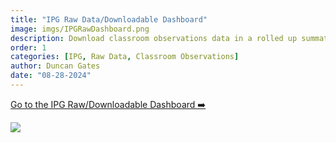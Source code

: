 ```yaml
---
title: "IPG Raw Data/Downloadable Dashboard"
image: imgs/IPGRawDashboard.png
description: Download classroom observations data in a rolled up summative form, or view entire responses on a per-teacher basis in this interactive dashboard
order: 1
categories: [IPG, Raw Data, Classroom Observations]
author: Duncan Gates
date: "08-28-2024"
---
```


[Go to the IPG Raw/Downloadable Dashboard ➡️](https://tl-data.teachinglab.org/shiny/IPGRawDataDashboard/)

[![](imgs/IPGRawDashboard.png)](https://tl-data.teachinglab.org/shiny/IPGRawDataDashboard/)
